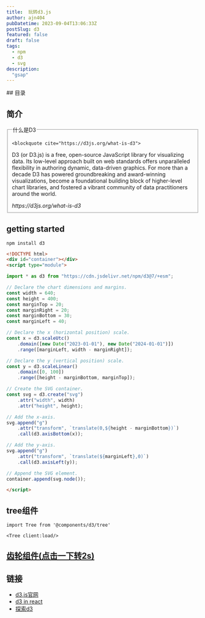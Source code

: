 ```yaml
---
title:  玩转d3.js
author: ajn404
pubDatetime: 2023-09-04T13:06:33Z
postSlug: d3
featured: false
draft: false
tags:
  - npm
  - d3
  - svg
description:
  "gsap"
---
```




<Tree client:load/>
## 目录



## 简介

<fieldset>

  <legend>什么是D3</legend>

    <blockquote cite="https://d3js.org/what-is-d3">
  <p> D3 (or D3.js) is a free, open-source JavaScript library for visualizing data. Its low-level approach built on web standards offers unparalleled flexibility in authoring dynamic, data-driven graphics. For more than a decade D3 has powered groundbreaking and award-winning visualizations, become a foundational building block of higher-level chart libraries, and fostered a vibrant community of data practitioners around the world.</p>
  <footer><cite>https://d3js.org/what-is-d3</cite></footer>
</blockquote>



</fieldset>


## getting started

```shell
npm install d3
```

```html
<!DOCTYPE html>
<div id="container"></div>
<script type="module">

import * as d3 from "https://cdn.jsdelivr.net/npm/d3@7/+esm";

// Declare the chart dimensions and margins.
const width = 640;
const height = 400;
const marginTop = 20;
const marginRight = 20;
const marginBottom = 30;
const marginLeft = 40;

// Declare the x (horizontal position) scale.
const x = d3.scaleUtc()
    .domain([new Date("2023-01-01"), new Date("2024-01-01")])
    .range([marginLeft, width - marginRight]);

// Declare the y (vertical position) scale.
const y = d3.scaleLinear()
    .domain([0, 100])
    .range([height - marginBottom, marginTop]);

// Create the SVG container.
const svg = d3.create("svg")
    .attr("width", width)
    .attr("height", height);

// Add the x-axis.
svg.append("g")
    .attr("transform", `translate(0,${height - marginBottom})`)
    .call(d3.axisBottom(x));

// Add the y-axis.
svg.append("g")
    .attr("transform", `translate(${marginLeft},0)`)
    .call(d3.axisLeft(y));

// Append the SVG element.
container.append(svg.node());

</script>
```

## tree组件

```mdx
import Tree from '@components/d3/tree'

<Tree client:load/>
```

## [齿轮组件(点击一下转2s)](https://observablehq.com/d/f4715544ebbb94fd)


<Gear client:load/>



## 链接

- [d3.js官网](https://d3js.org/what-is-d3)
- [d3 in react](https://2019.wattenberger.com/blog/react-and-d3)
- [探索d3](https://observablehq.com/explore)